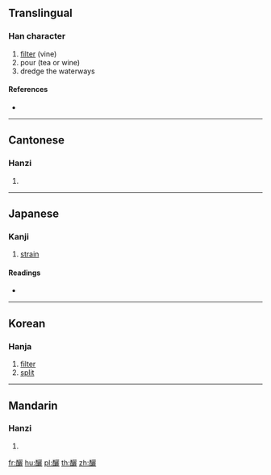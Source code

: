 {{character info/new}}
{{also|酾}}
==Translingual==

===Han character===
{{Han char|rn=164|rad=酉|as=19|sn=26|four=11611|canj=MWMMP}}

# [[filter]] (vine)
# pour (tea or wine)
# dredge the waterways

====References====
* {{Han ref|kx=1289.290|dkj=40106|dj=1790.010|hdz=63604.080|uh=91C3|ud=37315|bh=F971|bd=63857}}

----

==Cantonese==

===Hanzi===
{{yue-hanzi|jyut=|y=si1|sim=酾}}

# {{defn|lang=yue|sort=酉19}}

----

==Japanese==

===Kanji===
{{ja-kanji|grade=|rs=酉19}}

# [[strain]]

====Readings====
* {{ja-readings|on=[[し]] (shi), [[しょ]] (sho), [[そ]] (so)|kun=[[こす]] (kosu)|nanori=}}

----

==Korean==

===Hanja===
{{ko-hanja|hangeul=시|eumhun=|rv=si|mr=si|y=si}}

# [[filter]]
# [[split]]

----

==Mandarin==

===Hanzi===
{{cmn-hanzi|sim=酾|pin=[[xǐ]] ([[xi3]])|wg=hsi<sup>3</sup>}}

# {{defn|lang=cmn|sort=酉19}}

[[fr:釃]]
[[hu:釃]]
[[pl:釃]]
[[th:釃]]
[[zh:釃]]